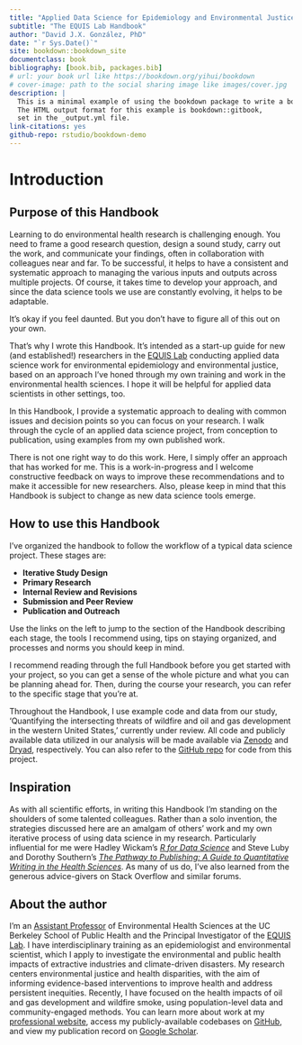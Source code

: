 ```yaml
--- 
title: "Applied Data Science for Epidemiology and Environmental Justice (and Beyond)"
subtitle: "The EQUIS Lab Handbook"
author: "David J.X. González, PhD"
date: "`r Sys.Date()`"
site: bookdown::bookdown_site
documentclass: book
bibliography: [book.bib, packages.bib]
# url: your book url like https://bookdown.org/yihui/bookdown
# cover-image: path to the social sharing image like images/cover.jpg
description: |
  This is a minimal example of using the bookdown package to write a book.
  The HTML output format for this example is bookdown::gitbook,
  set in the _output.yml file.
link-citations: yes
github-repo: rstudio/bookdown-demo
---
```


# Introduction

## Purpose of this Handbook

Learning to do environmental health research is challenging enough. You need to frame a good research question, design a sound study, carry out the work, and communicate your findings, often in collaboration with colleagues near and far. To be successful, it helps to have a consistent and systematic approach to managing the various inputs and outputs across multiple projects. Of course, it takes time to develop your approach, and since the data science tools we use are constantly evolving, it helps to be adaptable.

It's okay if you feel daunted. But you don't have to figure all of this out on your own.

That's why I wrote this Handbook. It's intended as a start-up guide for new (and established!) researchers in the [EQUIS Lab](https://equislab.publichealth.berkeley.edu/) conducting applied data science work for environmental epidemiology and environmental justice, based on an approach I've honed through my own training and work in the environmental health sciences. I hope it will be helpful for applied data scientists in other settings, too.

In this Handbook, I provide a systematic approach to dealing with common issues and decision points so  you can focus on your research. I walk through the cycle of an applied data science project, from conception to publication, using examples from my own published work. 

There is not one right way to do this work. Here, I simply offer an approach that has worked for me. This is a work-in-progress and I welcome constructive feedback on ways to improve these recommendations and to make it accessible for new researchers. Also, please keep in mind that this Handbook is subject to change as new data science tools emerge.

## How to use this Handbook

I've organized the handbook to follow the workflow of a typical data science project. These stages are:

* **Iterative Study Design**
* **Primary Research**
* **Internal Review and Revisions**
* **Submission and Peer Review**
* **Publication and Outreach**

Use the links on the left to jump to the section of the Handbook describing each stage, the tools I recommend using, tips on staying organized, and processes and norms you should keep in mind.

I recommend reading through the full Handbook before you get started with your project, so you can get a sense of the whole picture and what you can be planning ahead for. Then, during the course your research, you can refer to the specific stage that you're at.

Throughout the Handbook, I use example code and data from our study, 'Quantifying the intersecting threats of wildfire and oil and gas development in the western United States,' currently under review. All code and publicly available data utilized in our analysis will be made available via [Zenodo](https://doi.org/10.5281/zenodo.8222874) and [Dryad](https://datadryad.org/stash/share/AiCy6UXwqaHutn0egT8ldRkqMNjo2EeWvazIUR7xuOY), respectively. You can also refer to the [GitHub repo](https://github.com/djxgonzalez/us-wildfire-ogd) for code from this project. 

## Inspiration

As with all scientific efforts, in writing this Handbook I'm standing on the shoulders of some talented colleagues. Rather than a solo invention, the strategies discussed here are an amalgam of others' work and my own iterative process of using data science in my research. Particularly influential for me were Hadley Wickam's *[R for Data Science](https://r4ds.hadley.nz/)* and Steve Luby and Dorothy Southern's *[The Pathway to Publishing: A Guide to Quantitative Writing in the Health Sciences](https://doi.org/10.1007/978-3-030-98175-4)*. As many of us do, I've also learned from the generous advice-givers on Stack Overflow and similar forums.

## About the author

I’m an [Assistant Professor](https://publichealth.berkeley.edu/people/david-gonzalez/) of Environmental Health Sciences at the UC Berkeley School of Public Health and the Principal Investigator of the [EQUIS Lab](https://equislab.publichealth.berkeley.edu/). I have interdisciplinary training as an epidemiologist and environmental scientist, which I apply to investigate the environmental and public health impacts of extractive industries and climate-driven disasters. My research centers environmental justice and health disparities, with the aim of informing evidence-based interventions to improve health and address persistent inequities. Recently, I have focused on the health impacts of oil and gas development and wildfire smoke, using population-level data and community-engaged methods. You can learn more about work at my [professional website](https://www.davidjxgonzalez.me/), access my publicly-available codebases on [GitHub](https://github.com/djxgonzalez), and view my publication record on [Google Scholar](https://scholar.google.com/citations?hl=en&user=I_msswMAAAAJ).